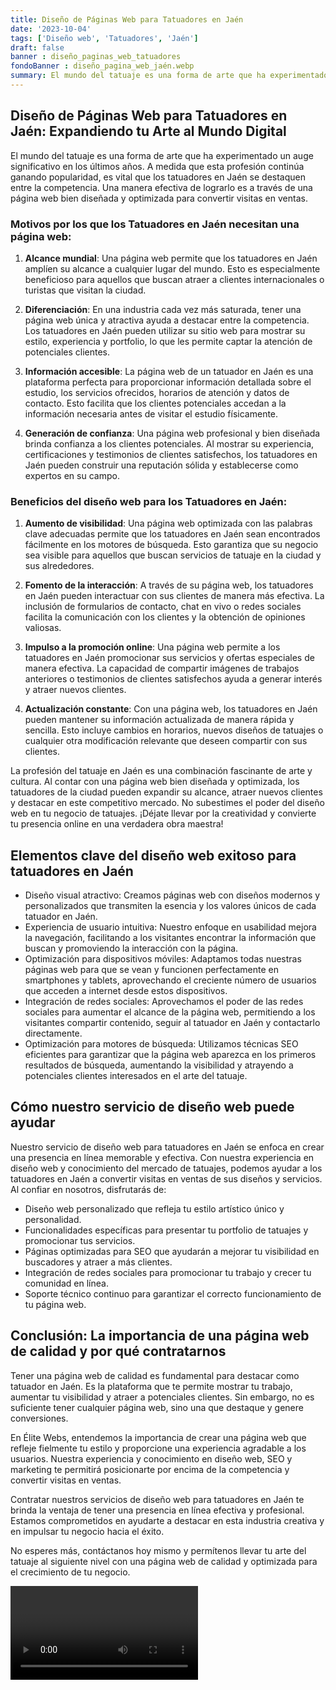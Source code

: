 ```yaml
---
title: Diseño de Páginas Web para Tatuadores en Jaén
date: '2023-10-04'
tags: ['Diseño web', 'Tatuadores', 'Jaén']
draft: false
banner : diseño_paginas_web_tatuadores
fondoBanner : diseño_pagina_web_jaén.webp
summary: El mundo del tatuaje es una forma de arte que ha experimentado un auge significativo en los últimos años. A medida que esta profesión continúa ganando popularidad, es vital que los tatuadores en Jaén se destaquen entre la competencia. Una manera efectiva de lograrlo es a través de una página web bien diseñada y optimizada para convertir visitas en ventas.
---
```


## Diseño de Páginas Web para Tatuadores en Jaén: Expandiendo tu Arte al Mundo Digital

El mundo del tatuaje es una forma de arte que ha experimentado un auge significativo en los últimos años. A medida que esta profesión continúa ganando popularidad, es vital que los tatuadores en Jaén se destaquen entre la competencia. Una manera efectiva de lograrlo es a través de una página web bien diseñada y optimizada para convertir visitas en ventas.

### Motivos por los que los Tatuadores en Jaén necesitan una página web:

1. **Alcance mundial**: Una página web permite que los tatuadores en Jaén amplíen su alcance a cualquier lugar del mundo. Esto es especialmente beneficioso para aquellos que buscan atraer a clientes internacionales o turistas que visitan la ciudad.

2. **Diferenciación**: En una industria cada vez más saturada, tener una página web única y atractiva ayuda a destacar entre la competencia. Los tatuadores en Jaén pueden utilizar su sitio web para mostrar su estilo, experiencia y portfolio, lo que les permite captar la atención de potenciales clientes.

3. **Información accesible**: La página web de un tatuador en Jaén es una plataforma perfecta para proporcionar información detallada sobre el estudio, los servicios ofrecidos, horarios de atención y datos de contacto. Esto facilita que los clientes potenciales accedan a la información necesaria antes de visitar el estudio físicamente.

4. **Generación de confianza**: Una página web profesional y bien diseñada brinda confianza a los clientes potenciales. Al mostrar su experiencia, certificaciones y testimonios de clientes satisfechos, los tatuadores en Jaén pueden construir una reputación sólida y establecerse como expertos en su campo.

### Beneficios del diseño web para los Tatuadores en Jaén:

1. **Aumento de visibilidad**: Una página web optimizada con las palabras clave adecuadas permite que los tatuadores en Jaén sean encontrados fácilmente en los motores de búsqueda. Esto garantiza que su negocio sea visible para aquellos que buscan servicios de tatuaje en la ciudad y sus alrededores.

2. **Fomento de la interacción**: A través de su página web, los tatuadores en Jaén pueden interactuar con sus clientes de manera más efectiva. La inclusión de formularios de contacto, chat en vivo o redes sociales facilita la comunicación con los clientes y la obtención de opiniones valiosas.

3. **Impulso a la promoción online**: Una página web permite a los tatuadores en Jaén promocionar sus servicios y ofertas especiales de manera efectiva. La capacidad de compartir imágenes de trabajos anteriores o testimonios de clientes satisfechos ayuda a generar interés y atraer nuevos clientes.

4. **Actualización constante**: Con una página web, los tatuadores en Jaén pueden mantener su información actualizada de manera rápida y sencilla. Esto incluye cambios en horarios, nuevos diseños de tatuajes o cualquier otra modificación relevante que deseen compartir con sus clientes.

La profesión del tatuaje en Jaén es una combinación fascinante de arte y cultura. Al contar con una página web bien diseñada y optimizada, los tatuadores de la ciudad pueden expandir su alcance, atraer nuevos clientes y destacar en este competitivo mercado. No subestimes el poder del diseño web en tu negocio de tatuajes. ¡Déjate llevar por la creatividad y convierte tu presencia online en una verdadera obra maestra!

<GifSeo />

<Cta />

## Elementos clave del diseño web exitoso para tatuadores en Jaén

- Diseño visual atractivo: Creamos páginas web con diseños modernos y personalizados que transmiten la esencia y los valores únicos de cada tatuador en Jaén.
- Experiencia de usuario intuitiva: Nuestro enfoque en usabilidad mejora la navegación, facilitando a los visitantes encontrar la información que buscan y promoviendo la interacción con la página.
- Optimización para dispositivos móviles: Adaptamos todas nuestras páginas web para que se vean y funcionen perfectamente en smartphones y tablets, aprovechando el creciente número de usuarios que acceden a internet desde estos dispositivos.
- Integración de redes sociales: Aprovechamos el poder de las redes sociales para aumentar el alcance de la página web, permitiendo a los visitantes compartir contenido, seguir al tatuador en Jaén y contactarlo directamente.
- Optimización para motores de búsqueda: Utilizamos técnicas SEO eficientes para garantizar que la página web aparezca en los primeros resultados de búsqueda, aumentando la visibilidad y atrayendo a potenciales clientes interesados en el arte del tatuaje.

## Cómo nuestro servicio de diseño web puede ayudar

Nuestro servicio de diseño web para tatuadores en Jaén se enfoca en crear una presencia en línea memorable y efectiva. Con nuestra experiencia en diseño web y conocimiento del mercado de tatuajes, podemos ayudar a los tatuadores en Jaén a convertir visitas en ventas de sus diseños y servicios. Al confiar en nosotros, disfrutarás de:

- Diseño web personalizado que refleja tu estilo artístico único y personalidad.
- Funcionalidades específicas para presentar tu portfolio de tatuajes y promocionar tus servicios.
- Páginas optimizadas para SEO que ayudarán a mejorar tu visibilidad en buscadores y atraer a más clientes.
- Integración de redes sociales para promocionar tu trabajo y crecer tu comunidad en línea.
- Soporte técnico continuo para garantizar el correcto funcionamiento de tu página web.

## Conclusión: La importancia de una página web de calidad y por qué contratarnos

Tener una página web de calidad es fundamental para destacar como tatuador en Jaén. Es la plataforma que te permite mostrar tu trabajo, aumentar tu visibilidad y atraer a potenciales clientes. Sin embargo, no es suficiente tener cualquier página web, sino una que destaque y genere conversiones.

En Élite Webs, entendemos la importancia de crear una página web que refleje fielmente tu estilo y proporcione una experiencia agradable a los usuarios. Nuestra experiencia y conocimiento en diseño web, SEO y marketing te permitirá posicionarte por encima de la competencia y convertir visitas en ventas.

Contratar nuestros servicios de diseño web para tatuadores en Jaén te brinda la ventaja de tener una presencia en línea efectiva y profesional. Estamos comprometidos en ayudarte a destacar en esta industria creativa y en impulsar tu negocio hacia el éxito.

No esperes más, contáctanos hoy mismo y permítenos llevar tu arte del tatuaje al siguiente nivel con una página web de calidad y optimizada para el crecimiento de tu negocio.

<Video />

<CtaBot job='Tatuadores' city='Jaén'/>

<Gmaps query='Jaén+españa+maps' />